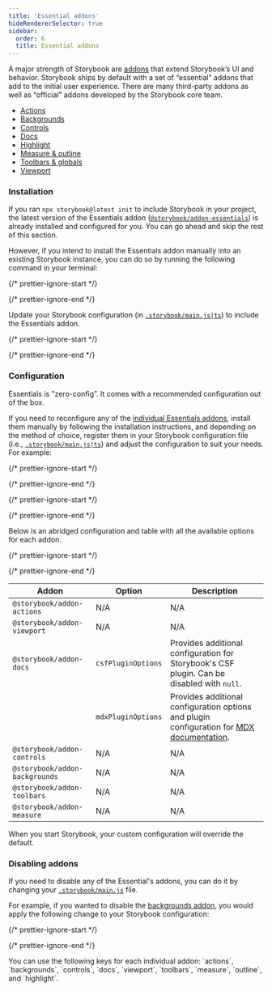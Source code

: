 ```yaml
---
title: 'Essential addons'
hideRendererSelector: true
sidebar:
  order: 6
  title: Essential addons
---
```


A major strength of Storybook are [addons](https://storybook.js.org/addons) that extend Storybook’s UI and behavior. Storybook ships by default with a set of “essential” addons that add to the initial user experience. There are many third-party addons as well as “official” addons developed by the Storybook core team.

* [Actions](./actions.md)
* [Backgrounds](./backgrounds.md)
* [Controls](./controls.md)
* [Docs](../writing-docs/index.md)
* [Highlight](./highlight.md)
* [Measure & outline](./measure-and-outline.md)
* [Toolbars & globals](./toolbars-and-globals.md)
* [Viewport](./viewport.md)

### Installation

If you ran `npx storybook@latest init` to include Storybook in your project, the latest version of the Essentials addon ([`@storybook/addon-essentials`](https://storybook.js.org/addons/tag/essentials)) is already installed and configured for you. You can go ahead and skip the rest of this section.

However, if you intend to install the Essentials addon manually into an existing Storybook instance, you can do so by running the following command in your terminal:

{/* prettier-ignore-start */}

<CodeSnippets path="storybook-addon-essentials-install.md" />

{/* prettier-ignore-end */}

Update your Storybook configuration (in [`.storybook/main.js|ts`](../configure/index.md#configure-story-rendering)) to include the Essentials addon.

{/* prettier-ignore-start */}

<CodeSnippets path="storybook-main-register-essentials-addon.md" />

{/* prettier-ignore-end */}

### Configuration

Essentials is "zero-config”. It comes with a recommended configuration out of the box.

If you need to reconfigure any of the [individual Essentials addons](https://storybook.js.org/addons/tag/essentials), install them manually by following the installation instructions, and depending on the method of choice, register them in your Storybook configuration file (i.e., [`.storybook/main.js|ts`](../configure/index.md#configure-story-rendering)) and adjust the configuration to suit your needs. For example:

{/* prettier-ignore-start */}

<CodeSnippets path="storybook-addon-actions-install.md" />

{/* prettier-ignore-end */}

{/* prettier-ignore-start */}

<CodeSnippets path="storybook-main-register-individual-actions-addon.md" />

{/* prettier-ignore-end */}

Below is an abridged configuration and table with all the available options for each addon.

{/* prettier-ignore-start */}

<CodeSnippets path="storybook-main-full-individual-essentials-config.md" />

{/* prettier-ignore-end */}

| Addon                          | Option             | Description                                                                                                                                                   |
| ------------------------------ | ------------------ | ------------------------------------------------------------------------------------------------------------------------------------------------------------- |
| `@storybook/addon-actions`     | N/A                | N/A                                                                                                                                                           |
| `@storybook/addon-viewport`    | N/A                | N/A                                                                                                                                                           |
| `@storybook/addon-docs`        | `csfPluginOptions` | Provides additional configuration for Storybook's CSF plugin. Can be disabled with `null`.                                                                    |
|                                | `mdxPluginOptions` | Provides additional configuration options and plugin configuration for [MDX documentation](../writing-docs/mdx.md#markdown-tables-arent-rendering-correctly). |
| `@storybook/addon-controls`    | N/A                | N/A                                                                                                                                                           |
| `@storybook/addon-backgrounds` | N/A                | N/A                                                                                                                                                           |
| `@storybook/addon-toolbars`    | N/A                | N/A                                                                                                                                                           |
| `@storybook/addon-measure`     | N/A                | N/A                                                                                                                                                           |

When you start Storybook, your custom configuration will override the default.

### Disabling addons

If you need to disable any of the Essential's addons, you can do it by changing your [`.storybook/main.js`](../configure/index.md#configure-story-rendering) file.

For example, if you wanted to disable the [backgrounds addon](./backgrounds.md), you would apply the following change to your Storybook configuration:

{/* prettier-ignore-start */}

<CodeSnippets path="storybook-main-disable-addon.md" />

{/* prettier-ignore-end */}

<Callout variant="info" icon="💡">
  You can use the following keys for each individual addon: `actions`, `backgrounds`, `controls`, `docs`, `viewport`, `toolbars`, `measure`, `outline`, and `highlight`.
</Callout>
